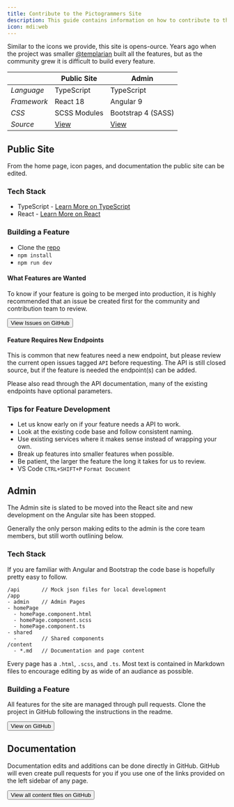 ```yaml
---
title: Contribute to the Pictogrammers Site
description: This guide contains information on how to contribute to the web site.
icon: mdi:web
---
```


Similar to the icons we provide, this site is opens-ource. Years ago when the project was smaller [@templarian](https://twitter.com/templarian) built all the features, but as the community grew it is difficult to build every feature.

|             | Public Site | Admin |
|-------------|-------------|-------|
| *Language*  | TypeScript  | TypeScript |
| *Framework* | React 18 | Angular 9 |
| *CSS*      | SCSS Modules | Bootstrap 4 (SASS) |
| *Source* | [View](https://github.com/Pictogrammers/pictogrammers.com/tree/main/src/site) | [View](https://github.com/Pictogrammers/Icon-Site/tree/master/src) |

## Public Site

From the home page, icon pages, and documentation the public site can be edited.

### Tech Stack

- TypeScript - [Learn More on TypeScript](https://www.typescriptlang.org/)
- React - [Learn More on React](https://reactjs.org/)

### Building a Feature

- Clone the [repo](https://github.com/Pictogrammers/pictogrammers.com)
- `npm install`
- `npm run dev`

#### What Features are Wanted

To know if your feature is going to be merged into production, it is highly recommended that an issue be created first for the community and contribution team to review.

<Button href='https://github.com/Pictogrammers/pictogrammers.com/issues' startIcon='si:github'>View Issues on GitHub</Button>

#### Feature Requires New Endpoints

This is common that new features need a new endpoint, but please review the current open issues tagged `API` before requesting. The API is still closed source, but if the feature is needed the endpoint(s) can be added.

Please also read through the API documentation, many of the existing endpoints have optional parameters.

### Tips for Feature Development

- Let us know early on if your feature needs a API to work.
- Look at the existing code base and follow consistent naming.
- Use existing services where it makes sense instead of wrapping your own.
- Break up features into smaller features when possible.
- Be patient, the larger the feature the long it takes for us to review.
- VS Code `CTRL+SHIFT+P` `Format Document`

## Admin

<Note>
  The Admin site is slated to be moved into the React site and new development on the Angular site has been stopped.
</Note>

Generally the only person making edits to the admin is the core team members, but still worth outlining below.

### Tech Stack

If you are familiar with Angular and Bootstrap the code base is hopefully pretty easy to follow.

```
/api       // Mock json files for local development
/app
- admin    // Admin Pages
- homePage
  - homePage.component.html
  - homePage.component.scss
  - homePage.component.ts
- shared
  -        // Shared components
/content
  - *.md   // Documentation and page content
```

Every page has a `.html`, `.scss`, and `.ts`. Most text is contained in Markdown files to encourage editing by as wide of an audiance as possible.

### Building a Feature

All features for the site are managed through pull requests. Clone the project in GitHub following the instructions in the readme.

<Button href='https://github.com/Pictogrammers/pictogrammers.com' startIcon='si:github'>View on GitHub</Button>

## Documentation

Documentation edits and additions can be done directly in GitHub. GitHub will even create pull requests for you if you use one of the links provided on the left sidebar of any page.

<Button href='https://github.com/Pictogrammers/pictogrammers.com/tree/main/docs' startIcon='mdi:file-multiple'>View all content files on GitHub</Button>
